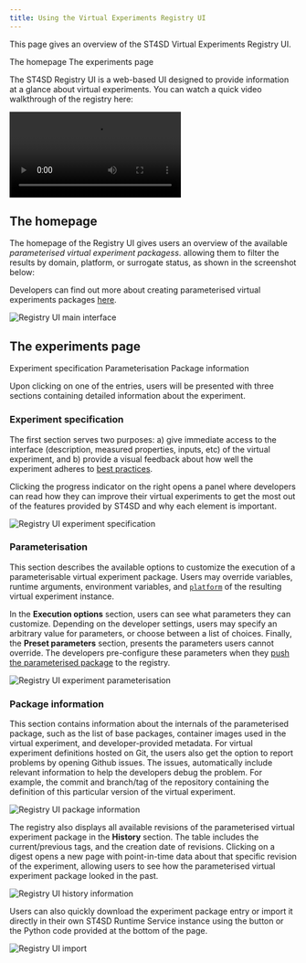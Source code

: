 ```yaml
---
title: Using the Virtual Experiments Registry UI
---
```


<!--

  Copyright IBM Inc. All Rights Reserved.
  SPDX-License-Identifier: Apache-2.0

-->

<PageDescription>

This page gives an overview of the ST4SD Virtual Experiments Registry UI.

</PageDescription>

<AnchorLinks>
  <AnchorLink>The homepage</AnchorLink>
  <AnchorLink>The experiments page</AnchorLink>
</AnchorLinks>

The ST4SD Registry UI is a web-based UI designed to provide information at a
glance about virtual experiments. You can watch a quick video walkthrough of the registry here:

<Video src="../assets/videos/using-the-virtual-experiments-registry-ui/ST4SD Global Registry Showcase.mp4"></Video>

## The homepage

The homepage of the Registry UI gives users an overview of the available
_parameterised virtual experiment packagess_. allowing them to filter the
results by domain, platform, or surrogate status, as shown in the screenshot
below:

<InlineNotification>

  Developers can find out more about creating parameterised virtual experiments
  packages [here](/creating-a-parameterised-package).

</InlineNotification>

![Registry UI main interface](../assets/images/using-the-ve-registry-ui/ve-registry-ui-main.png)

## The experiments page

<AnchorLinks small>
  <AnchorLink>Experiment specification</AnchorLink>
  <AnchorLink>Parameterisation</AnchorLink>
  <AnchorLink>Package information</AnchorLink>
</AnchorLinks>

Upon clicking on one of the entries, users will be presented with three sections
containing detailed information about the experiment.

### Experiment specification

The first section serves two purposes: a) give immediate access to the interface
(description, measured properties, inputs, etc) of the virtual experiment, and
b) provide a visual feedback about how well the experiment adheres to
[best practices](/virtual-experiment-developer-best-practices).

Clicking the progress indicator on the right opens a panel where developers can
read how they can improve their virtual experiments to get the most out of the
features provided by ST4SD and why each element is important.

![Registry UI experiment specification](../assets/images/using-the-ve-registry-ui/ve-registry-ui-experiment-specification.png)

### Parameterisation

This section describes the available options to customize the execution of a
parameterisable virtual experiment package. Users may override variables,
runtime arguments, environment variables, and
[`platform`](/workflow-specification/#platforms) of the resulting virtual
experiment instance.

In the **Execution options** section, users can see what parameters they can
customize. Depending on the developer settings, users may specify an arbitrary
value for parameters, or choose between a list of choices. Finally, the **Preset
parameters** section, presents the parameters users cannot override. The
developers pre-configure these parameters when they
[push the parameterised package](/creating-a-parameterised-package) to the
registry.

![Registry UI experiment parameterisation](../assets/images/using-the-ve-registry-ui/ve-registry-ui-experiment-parameterisation.png)

### Package information

This section contains information about the internals of the parameterised
package, such as the list of base packages, container images used in the
virtual experiment, and developer-provided metadata. For virtual experiment
definitions hosted on Git, the users also get the option to report problems by
opening Github issues. The issues, automatically include relevant information to
help the developers debug the problem. For example, the commit and branch/tag of
the repository containing the definition of this particular version of the
virtual experiment.

![Registry UI package information](../assets/images/using-the-ve-registry-ui/ve-registry-ui-package-information.png)

The registry also displays all available revisions of the parameterised virtual
experiment package in the **History** section. The table includes the
current/previous tags, and the creation date of revisions. Clicking on a digest
opens a new page with point-in-time data about that specific revision of the
experiment, allowing users to see how the parameterised virtual experiment
package looked in the past.

![Registry UI history information](../assets/images/using-the-ve-registry-ui/ve-registry-ui-history.png)

Users can also quickly download the experiment package entry or import it
directly in their own ST4SD Runtime Service instance using the button or the
Python code provided at the bottom of the page.

![Registry UI import](../assets/images/using-the-ve-registry-ui/ve-registry-ui-import.png)
